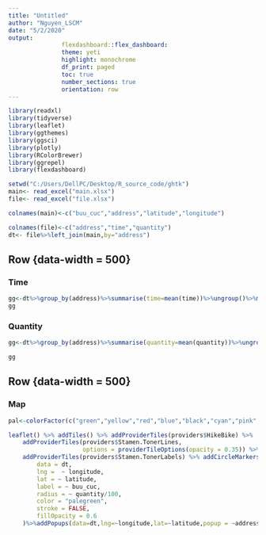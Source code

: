 ---
title: "Untitled"
author: "Nguyen_LSCM"
date: "5/2/2020"
output:
               flexdashboard::flex_dashboard:
               theme: yeti
               highlight: monochrome
               df_print: paged
               toc: true
               number_sections: true
               orientation: row
---



```{r,include=FALSE}
library(readxl)
library(tidyverse)
library(leaflet)
library(ggthemes)
library(ggsci)
library(plotly)
library(RColorBrewer)
library(ggrepel)
library(flexdashboard)

setwd("C:/Users/DellPC/Desktop/R_source_code/ghtk")
main<- read_excel("main.xlsx")
file<- read_excel("file.xlsx")

colnames(main)<-c("buu_cuc","address","latitude","longitude")

colnames(file)<-c("address","time","quantity")
dt<- file%>%left_join(main,by="address")

```

<style>                     
.navbar {
  background-color:black;
  border-color:black;
}
.navbar-brand {
color:red!important;
}
</style> 




Row {data-width = 500} 
------------------------------------------------------------------

### Time 

```{r,echo=FALSE}
gg<-dt%>%group_by(address)%>%summarise(time=mean(time))%>%ungroup()%>%mutate(address=fct_reorder(address,desc(time)))%>%ggplot(aes(x=address,y=time,fill=address,label=time))+geom_col()+theme_fivethirtyeight()+scale_fill_ucscgb()+geom_label_repel()+theme(legend.title = element_blank(),legend.position = "none")+coord_flip()+geom_hline(yintercept = mean(dt$time,color="red",lwd=1))
gg

```

### Quantity

```{r,echo=FALSE}

gg<-dt%>%group_by(address)%>%summarise(quantity=mean(quantity))%>%ungroup()%>%mutate(address=fct_reorder(address,desc(quantity)))%>%ggplot(aes(x=address,y=quantity,fill=address,label=quantity))+geom_col()+theme_fivethirtyeight()+scale_fill_ucscgb()+geom_label_repel()+theme(legend.title = element_blank(),legend.position = "none")+coord_flip()+geom_hline(yintercept = mean(dt$quantity,color="red",lwd=1))

gg


```




Row {data-width = 500}
----------------------------------------------------------------------

### Map 

```{r, echo=FALSE}



pal<-colorFactor(c("green","yellow","red","blue","black","cyan","pink","purple","palegreen","orange","steelblue"),domain = c("Ba Đình","Cầu Giấy","Đống Đa","Hà Đông","Hai Bà Trưng","Hoàn Kiếm","Hoàng Mai","Long Biên","Tây Hồ","Thanh Xuân","Từ Liêm"))

leaflet() %>% addTiles() %>% addProviderTiles(providers$HikeBike) %>%
    addProviderTiles(providers$Stamen.TonerLines,
                     options = providerTileOptions(opacity = 0.35)) %>%
    addProviderTiles(providers$Stamen.TonerLabels) %>% addCircleMarkers(
        data = dt,
        lng =  ~ longitude,
        lat = ~ latitude,
        label = ~ buu_cuc,
        radius = ~ quantity/100,
        color = "palegreen",
        stroke = FALSE,
        fillOpacity = 0.6
    )%>%addPopups(data=dt,lng=~longitude,lat=~latitude,popup = ~address,options = popupOptions(closeOnClick = FALSE))  

```